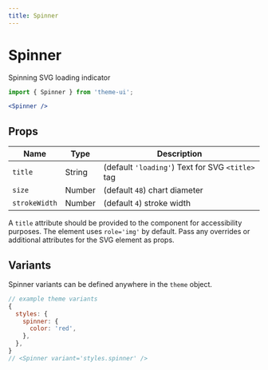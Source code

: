 ```yaml
---
title: Spinner
---
```


# Spinner

Spinning SVG loading indicator

```js
import { Spinner } from 'theme-ui';
```

```jsx
<Spinner />
```

## Props

| Name          | Type   | Description                                      |
| ------------- | ------ | ------------------------------------------------ |
| `title`       | String | (default `'loading'`) Text for SVG `<title>` tag |
| `size`        | Number | (default `48`) chart diameter                    |
| `strokeWidth` | Number | (default `4`) stroke width                       |

A `title` attribute should be provided to the component for accessibility purposes.
The element uses `role='img'` by default.
Pass any overrides or additional attributes for the SVG element as props.

## Variants

Spinner variants can be defined anywhere in the `theme` object.

```js
// example theme variants
{
  styles: {
    spinner: {
      color: 'red',
    },
  },
}
// <Spinner variant='styles.spinner' />
```
